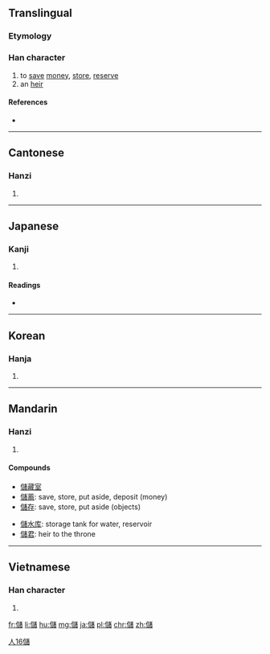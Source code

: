 {{also|储}}
==Translingual==

===Etymology===
{{Han compound|人|諸|c1=s|c2=p|ls=psc}}

===Han character===
{{Han char|rn=9|rad=人|as=16|sn=18|four=2426<sub>0</sub>|canj=人卜口日 (OYRA)|ids=⿲[[亻]][[言]][[者]]}}

# to [[save]] [[money]], [[store]], [[reserve]]
# an [[heir]]

====References====
* {{Han ref|kx=0121.200|dkj=01284|dj=0256.060|hdz=10235.090|uh=5132|ud=20786|bh=C078|bd=49272}}

----

==Cantonese==

===Hanzi===
{{yue-hanzi|jyut=[[cyu1]], [[cyu5]]|y=chyu1, chyu5|sim=储}}

# {{defn|lang=yue|sort=人16}}

----

==Japanese==

===Kanji===
{{ja-kanji|grade=|rs=人16}}

# {{defn|lang=ja|sort=人16}}

====Readings====
* {{ja-readings|on=[[ちょ]] (cho)|kun=[[そえ]] (soe), [[たくわえる]] (takuwaeru), [[もうける]] (moukeru)}}

----

==Korean==

===Hanja===
{{ko-hanja|hangeul=저|rv=jeo|mr=chŏ}}

# {{defn|lang=ko|sort=人16}}

----

==Mandarin==

===Hanzi===
{{cmn-hanzi|sim=储|pin=[[chǔ]] ([[chu3]]) <small>[Putonghua]</small>, [[chú]] ([[chu2]]) <small>[Guoyu]</small>|wg=ch'u<sup>3</sup>, ch'u<sup>2</sup>}}

# {{defn|lang=cmn|sort=人16}}

====Compounds====
{{rel-top3|compound words that contain 储}}
* [[儲藏室]]
* [[儲蓄]]: save, store, put aside, deposit (money)
* [[儲存]]: save, store, put aside (objects)
{{rel-mid3}}
* [[儲水库]]: storage tank for water, reservoir
* [[儲君]]: heir to the throne
{{rel-mid3}}
{{rel-bottom}}

[[Category:zh-tw:Variant Pronunciations|人16儲]]

----

==Vietnamese==

===Han character===
{{vi-hantu|[[trữ]], [[trừ]]|rs=人16}}

# {{defn|lang=vi|sort=人16}}

[[fr:儲]]
[[li:儲]]
[[hu:儲]]
[[mg:儲]]
[[ja:儲]]
[[pl:儲]]
[[chr:儲]]
[[zh:儲]]
